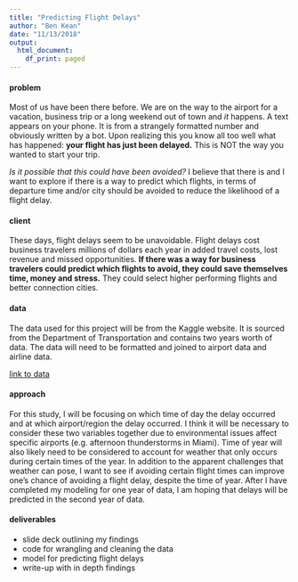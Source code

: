 ```yaml
---
title: "Predicting Flight Delays"
author: "Ben Kean"
date: "11/13/2018"
output:
  html_document:
    df_print: paged
---
```


#### problem
Most of us have been there before. We are on the way to the airport for a vacation, business trip or a long weekend out of town and *it* happens. A text appears on your phone. It is from a strangely formatted number and obviously written by a bot. Upon realizing this you know all too well what has happened: **your flight has just been delayed.** This is NOT the way you wanted to start your trip. 

*Is it possible that this could have been avoided?* I believe that there is and I want to explore if there is a way to predict which flights, in terms of departure time and/or city should be avoided to reduce the likelihood of a flight delay. 

#### client
These days, flight delays seem to be unavoidable. Flight delays cost business travelers millions of dollars each year in added travel costs, lost revenue and missed opportunities. **If there was a way for business travelers could predict which flights to avoid, they could save themselves time, money and stress.** They could select higher performing flights and better connection cities.

#### data
The data used for this project will be from the Kaggle website. It is sourced from the Department of Transportation and contains two years worth of data. The data will need to be formatted and joined to airport data and airline data. 

[link to data](https://www.kaggle.com/usdot/flight-delays#flights.csv)

#### approach
For this study, I will be focusing on which time of day the delay occurred and at which airport/region the delay occurred. I think it will be necessary to consider these two variables together due to environmental issues affect specific airports (e.g. afternoon thunderstorms in Miami). Time of year will also likely need to be considered to account for weather that only occurs during certain times of the year. In addition to the apparent challenges that weather can pose, I want to see if avoiding certain flight times can improve one's chance of avoiding a flight delay, despite the time of year. After I have completed my modeling for one year of data, I am hoping that delays will be predicted in the second year of data. 

#### deliverables
* slide deck outlining my findings
* code for wrangling and cleaning the data
* model for predicting flight delays
* write-up with in depth findings 

